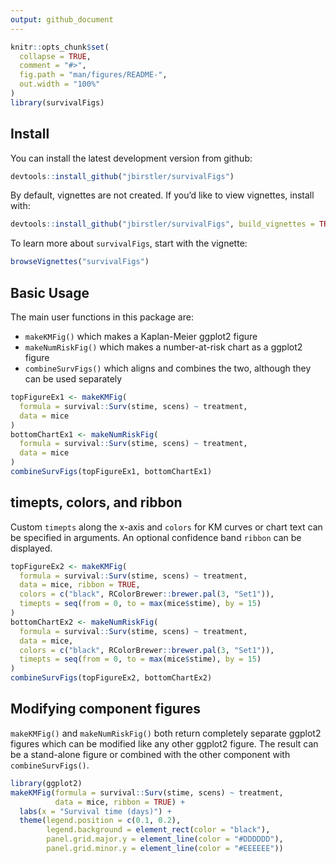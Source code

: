```yaml
---
output: github_document
---
```


<!-- README.md is generated from README.Rmd. Please edit that file -->

```r
knitr::opts_chunk$set(
  collapse = TRUE,
  comment = "#>",
  fig.path = "man/figures/README-",
  out.width = "100%"
)
library(survivalFigs)
```

## Install

You can install the latest development version from github:

```r
devtools::install_github("jbirstler/survivalFigs")
```

By default, vignettes are not created. If you'd like to view vignettes, install with:

```r
devtools::install_github("jbirstler/survivalFigs", build_vignettes = TRUE)
```

To learn more about `survivalFigs`, start with the vignette:

```r
browseVignettes("survivalFigs")
```

## Basic Usage

The main user functions in this package are:

- `makeKMFig()` which makes a Kaplan-Meier ggplot2 figure
- `makeNumRiskFig()` which makes a number-at-risk chart as a ggplot2 figure
- `combineSurvFigs()` which aligns and combines the two, although they can be used separately

```r
topFigureEx1 <- makeKMFig(
  formula = survival::Surv(stime, scens) ~ treatment,
  data = mice
)
bottomChartEx1 <- makeNumRiskFig(
  formula = survival::Surv(stime, scens) ~ treatment,
  data = mice
)
combineSurvFigs(topFigureEx1, bottomChartEx1)
```

## timepts, colors, and ribbon

Custom `timepts` along the x-axis and `colors` for KM curves or chart text can be specified in arguments. An optional confidence band `ribbon` can be displayed.

```r
topFigureEx2 <- makeKMFig(
  formula = survival::Surv(stime, scens) ~ treatment,
  data = mice, ribbon = TRUE,
  colors = c("black", RColorBrewer::brewer.pal(3, "Set1")),
  timepts = seq(from = 0, to = max(mice$stime), by = 15)
)
bottomChartEx2 <- makeNumRiskFig(
  formula = survival::Surv(stime, scens) ~ treatment,
  data = mice,
  colors = c("black", RColorBrewer::brewer.pal(3, "Set1")),
  timepts = seq(from = 0, to = max(mice$stime), by = 15)
)
combineSurvFigs(topFigureEx2, bottomChartEx2)
```

## Modifying component figures

`makeKMFig()` and `makeNumRiskFig()` both return completely separate ggplot2 figures which can be modified like any other ggplot2 figure. The result can be a stand-alone figure or combined with the other component with `combineSurvFigs()`.

```r
library(ggplot2)
makeKMFig(formula = survival::Surv(stime, scens) ~ treatment,
          data = mice, ribbon = TRUE) +
  labs(x = "Survival time (days)") +
  theme(legend.position = c(0.1, 0.2),
        legend.background = element_rect(color = "black"),
        panel.grid.major.y = element_line(color = "#DDDDDD"),
        panel.grid.minor.y = element_line(color = "#EEEEEE"))
```
